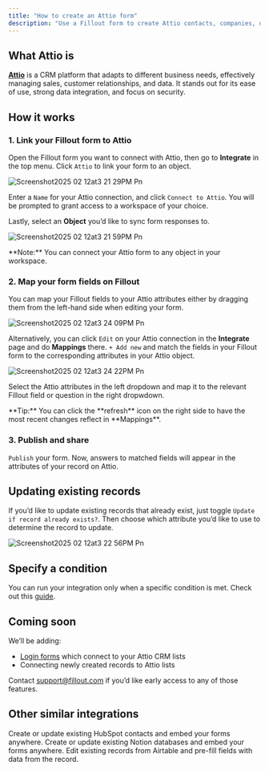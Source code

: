 ```yaml
---
title: "How to create an Attio form"
description: "Use a Fillout form to create Attio contacts, companies, deals and custom CRM records. Embed your forms or share them anywhere."
---
```


## What Attio is

[**Attio**](https://attio.com/?ref=fillout) is a CRM platform that adapts to different business needs, effectively managing sales, customer relationships, and data. It stands out for its ease of use, strong data integration, and focus on security.

## How it works

### 1. Link your Fillout form to Attio

Open the Fillout form you want to connect with Attio, then go to **Integrate** in the top menu. Click `Attio` to link your form to an object.

![Screenshot2025 02 12at3 21 29PM Pn](/images/Screenshot2025-02-12at3.21.29PM.png)

Enter a `Name` for your Attio connection, and click `Connect to Attio`. You will be prompted to grant access to a workspace of your choice.

Lastly, select an **Object** you’d like to sync form responses to.

![Screenshot2025 02 12at3 21 59PM Pn](/images/Screenshot2025-02-12at3.21.59PM.png)

<Note>
  **Note:** You can connect your Attio form to any object in your workspace.
</Note>

### 2. Map your form fields on **Fillout**

You can map your Fillout fields to your Attio attributes either by dragging them from the left-hand side when editing your form.

![Screenshot2025 02 12at3 24 09PM Pn](/images/Screenshot2025-02-12at3.24.09PM.png)

Alternatively, you can click `Edit` on your Attio connection in the **Integrate** page and do **Mappings** there. `+ Add new` and match the fields in your Fillout form to the corresponding attributes in your Attio object.

![Screenshot2025 02 12at3 24 22PM Pn](/images/Screenshot2025-02-12at3.24.22PM.png)

Select the Attio attributes in the left dropdown and map it to the relevant Fillout field or question in the right dropwdown.

<Tip>
  **Tip:** You can click the **refresh** icon on the right side to have the most recent changes reflect in **Mappings**.
</Tip>

### 3. Publish and share

`Publish` your form. Now, answers to matched fields will appear in the attributes of your record on Attio.

## Updating existing records

If you’d like to update existing records that already exist, just toggle `Update if record already exists?`. Then choose which attribute you’d like to use to determine the record to update.

![Screenshot2025 02 12at3 22 56PM Pn](/images/Screenshot2025-02-12at3.22.56PM.png)

## Specify a condition

You can run your integration only when a specific condition is met. Check out this [guide](https://www.notion.so/Conditional-integration-logic-180148986f5d47b981b5de5580b00169?pvs=21).

## Coming soon

We’ll be adding:

- [Login forms](https://www.notion.so/Login-page-7c96895e91714b839a6556712f1bc49e?pvs=21) which connect to your Attio CRM lists
- Connecting newly created records to Attio lists

Contact [support@fillout.com](mailto:support@fillout.com) if you’d like early access to any of those features.

## **Other similar integrations**

<CardGroup cols={3}>
  <Card title="Create a HubSpot form" icon="hubspot" iconType="regular" color="#FFC738">
    Create or update existing HubSpot contacts and embed your forms anywhere.
  </Card>
  <Card title="Create a Notion form" icon="block" iconType="regular" color="#FFC738">
    Create or update existing Notion databases and embed your forms anywhere.
  </Card>
  <Card title="Update existing Airtable records" icon="recycle" iconType="regular" color="#FFC738">
    Edit existing records from Airtable and pre-fill fields with data from the record.
  </Card>
</CardGroup>